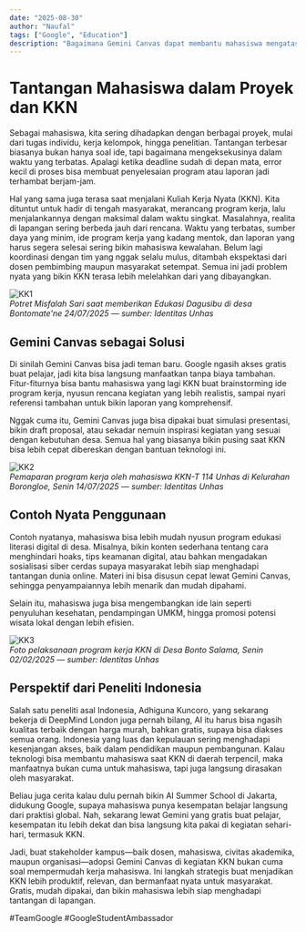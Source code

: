 ```yaml
---
date: "2025-08-30"
author: "Naufal"
tags: ["Google", "Education"]
description: "Bagaimana Gemini Canvas dapat membantu mahasiswa mengatasi stress dan tantangan dalam mengerjakan project serta kegiatan KKN dengan lebih efisien dan produktif."
---
```


# Tantangan Mahasiswa dalam Proyek dan KKN
Sebagai mahasiswa, kita sering dihadapkan dengan berbagai proyek, mulai dari tugas individu, kerja kelompok, hingga penelitian. Tantangan terbesar biasanya bukan hanya soal ide, tapi bagaimana mengeksekusinya dalam waktu yang terbatas. Apalagi ketika deadline sudah di depan mata, error kecil di proses bisa membuat penyelesaian program atau laporan jadi terhambat berjam-jam.  

Hal yang sama juga terasa saat menjalani Kuliah Kerja Nyata (KKN). Kita dituntut untuk hadir di tengah masyarakat, merancang program kerja, lalu menjalankannya dengan maksimal dalam waktu singkat. Masalahnya, realita di lapangan sering berbeda jauh dari rencana. Waktu yang terbatas, sumber daya yang minim, ide program kerja yang kadang mentok, dan laporan yang harus segera selesai sering bikin mahasiswa kewalahan. Belum lagi koordinasi dengan tim yang nggak selalu mulus, ditambah ekspektasi dari dosen pembimbing maupun masyarakat setempat. Semua ini jadi problem nyata yang bikin KKN terasa lebih melelahkan dari yang dibayangkan.  

![KK1](https://raw.githubusercontent.com/nfahrisalim/PersonalArchive/main/Blog/Gemini-Canvas-Teman-Baru-Mahasiswa-Biar-Nggak-Stress-Pas-Ngerjain-Project/3.jpg)  
*Potret Misfalah Sari saat memberikan Edukasi Dagusibu di desa Bontomate'ne 24/07/2025 — sumber: Identitas Unhas*

## Gemini Canvas sebagai Solusi
Di sinilah Gemini Canvas bisa jadi teman baru. Google ngasih akses gratis buat pelajar, jadi kita bisa langsung manfaatkan tanpa biaya tambahan. Fitur-fiturnya bisa bantu mahasiswa yang lagi KKN buat brainstorming ide program kerja, nyusun rencana kegiatan yang lebih realistis, sampai nyari referensi tambahan untuk bikin laporan yang komprehensif.  

Nggak cuma itu, Gemini Canvas juga bisa dipakai buat simulasi presentasi, bikin draft proposal, atau sekadar nemuin inspirasi kegiatan yang sesuai dengan kebutuhan desa. Semua hal yang biasanya bikin pusing saat KKN bisa lebih cepat dibereskan dengan bantuan teknologi ini.  

![KK2](https://raw.githubusercontent.com/nfahrisalim/PersonalArchive/main/Blog/Gemini-Canvas-Teman-Baru-Mahasiswa-Biar-Nggak-Stress-Pas-Ngerjain-Project/2.jpg)  
*Pemaparan program kerja oleh mahasiswa KKN-T 114 Unhas di Kelurahan Borongloe, Senin 14/07/2025 — sumber: Identitas Unhas*

## Contoh Nyata Penggunaan
Contoh nyatanya, mahasiswa bisa lebih mudah nyusun program edukasi literasi digital di desa. Misalnya, bikin konten sederhana tentang cara menghindari hoaks, tips keamanan digital, atau bahkan mengadakan sosialisasi siber cerdas supaya masyarakat lebih siap menghadapi tantangan dunia online. Materi ini bisa disusun cepat lewat Gemini Canvas, sehingga penyampaiannya lebih menarik dan mudah dipahami.  

Selain itu, mahasiswa juga bisa mengembangkan ide lain seperti penyuluhan kesehatan, pendampingan UMKM, hingga promosi potensi wisata lokal dengan lebih efisien.  

![KK3](https://raw.githubusercontent.com/nfahrisalim/PersonalArchive/main/Blog/Gemini-Canvas-Teman-Baru-Mahasiswa-Biar-Nggak-Stress-Pas-Ngerjain-Project/1.jpg)  
*Foto pelaksanaan program kerja KKN di Desa Bonto Salama, Senin 02/02/2025 — sumber: Identitas Unhas*

## Perspektif dari Peneliti Indonesia
Salah satu peneliti asal Indonesia, Adhiguna Kuncoro, yang sekarang bekerja di DeepMind London juga pernah bilang, AI itu harus bisa ngasih kualitas terbaik dengan harga murah, bahkan gratis, supaya bisa diakses semua orang. Indonesia yang luas dan kepulauan sering menghadapi kesenjangan akses, baik dalam pendidikan maupun pembangunan. Kalau teknologi bisa membantu mahasiswa saat KKN di daerah terpencil, maka manfaatnya bukan cuma untuk mahasiswa, tapi juga langsung dirasakan oleh masyarakat.  

Beliau juga cerita kalau dulu pernah bikin AI Summer School di Jakarta, didukung Google, supaya mahasiswa punya kesempatan belajar langsung dari praktisi global. Nah, sekarang lewat Gemini yang gratis buat pelajar, kesempatan itu lebih dekat dan bisa langsung kita pakai di kegiatan sehari-hari, termasuk KKN.  

Jadi, buat stakeholder kampus—baik dosen, mahasiswa, civitas akademika, maupun organisasi—adopsi Gemini Canvas di kegiatan KKN bukan cuma soal mempermudah kerja mahasiswa. Ini langkah strategis buat menjadikan KKN lebih produktif, relevan, dan bermanfaat nyata untuk masyarakat. Gratis, mudah dipakai, dan bikin mahasiswa lebih siap menghadapi tantangan di lapangan.  

#TeamGoogle #GoogleStudentAmbassador
